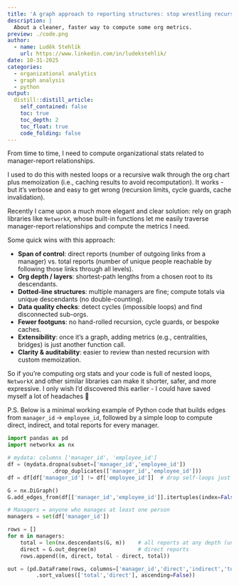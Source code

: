 ```yaml
---
title: 'A graph approach to reporting structures: stop wrestling recursion'
description: |
  About a cleaner, faster way to compute some org metrics.      
preview: ./code.png    
author:
  - name: Luděk Stehlík
    url: https://www.linkedin.com/in/ludekstehlik/
date: 10-31-2025
categories:
  - organizational analytics
  - graph analysis
  - python 
output:
  distill::distill_article:
    self_contained: false
    toc: true
    toc_depth: 2
    toc_float: true
    code_folding: false
---
```


From time to time, I need to compute organizational stats related to manager-report relationships.

I used to do this with nested loops or a recursive walk through the org chart plus memoization (i.e., caching results to avoid recomputation). It works - but it’s verbose and easy to get wrong (recursion limits, cycle guards, cache invalidation).

Recently I came upon a much more elegant and clear solution: rely on graph libraries like `NetworkX`, whose built-in functions let me easily traverse manager-report relationships and compute the metrics I need.

Some quick wins with this approach:️

* **Span of control**: direct reports (number of outgoing links from a manager) vs. total reports (number of unique people reachable by following those links through all levels).️
* **Org depth / layers**: shortest-path lengths from a chosen root to its descendants.️
* **Dotted-line structures**: multiple managers are fine; compute totals via unique descendants (no double-counting).️
* **Data quality checks**: detect cycles (impossible loops) and find disconnected sub-orgs.️
* **Fewer footguns**: no hand-rolled recursion, cycle guards, or bespoke caches.️
* **Extensibility**: once it’s a graph, adding metrics (e.g., centralities, bridges) is just another function call.️
* **Clarity & auditability**: easier to review than nested recursion with custom memoization.

So if you’re computing org stats and your code is full of nested loops, `NetworkX` and other similar libraries can make it shorter, safer, and more expressive. I only wish I’d discovered this earlier - I could have saved myself a lot of headaches 🫣

P.S. Below is a minimal working example of Python code that builds edges from `manager_id` → `employee_id`, followed by a simple loop to compute direct, indirect, and total reports for every manager.

```py

import pandas as pd
import networkx as nx

# mydata: columns ['manager_id', 'employee_id']
df = (mydata.dropna(subset=['manager_id','employee_id'])  
              .drop_duplicates(['manager_id','employee_id']))
df = df[df['manager_id'] != df['employee_id']]  # drop self-loops just in case

G = nx.DiGraph()
G.add_edges_from(df[['manager_id','employee_id']].itertuples(index=False, name=None))

# Managers = anyone who manages at least one person
managers = set(df['manager_id'])

rows = []
for m in managers:
    total = len(nx.descendants(G, m))    # all reports at any depth (unique people)
    direct = G.out_degree(m)             # direct reports
    rows.append((m, direct, total - direct, total))

out = (pd.DataFrame(rows, columns=['manager_id','direct','indirect','total'])
         .sort_values(['total','direct'], ascending=False))

```
